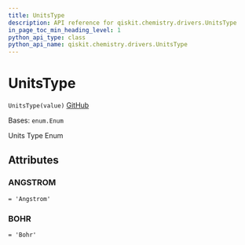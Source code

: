 ```yaml
---
title: UnitsType
description: API reference for qiskit.chemistry.drivers.UnitsType
in_page_toc_min_heading_level: 1
python_api_type: class
python_api_name: qiskit.chemistry.drivers.UnitsType
---
```


# UnitsType

<span id="qiskit.chemistry.drivers.UnitsType" />

`UnitsType(value)` [GitHub](https://github.com/qiskit-community/qiskit-aqua/tree/stable/0.9/qiskit/chemistry/drivers/units_type.py "view source code")

Bases: `enum.Enum`

Units Type Enum

## Attributes

<span id="qiskit.chemistry.drivers.UnitsType.ANGSTROM" />

### ANGSTROM

`= 'Angstrom'`

<span id="qiskit.chemistry.drivers.UnitsType.BOHR" />

### BOHR

`= 'Bohr'`

